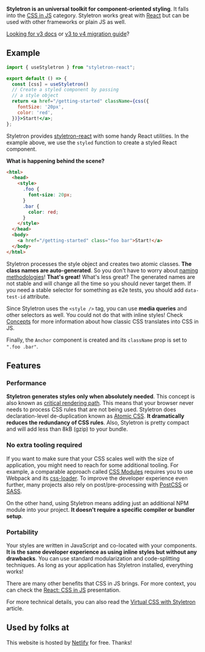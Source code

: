 

<Logo />

**Styletron is an universal toolkit for component-oriented styling**. It falls into the [CSS in JS](https://github.com/tuchk4/awesome-css-in-js) category. Styletron works great with [React](https://reactjs.org/) but can be used with other frameworks or plain JS as well.

[Looking for v3 docs](https://www.styletron.org/v3/) or [v3 to v4 migration guide](https://github.com/styletron/styletron/blob/master/docs/v3-migration-guide.md)?

## Example

```jsx live
import { useStyletron } from "styletron-react";

export default () => {
  const [css] = useStyletron()
  // Create a styled component by passing
  // a style object
  return <a href="/getting-started" className={css({
    fontSize: '20px',
    color: 'red',
  })}>Start!</a>;
};
```

Styletron provides [styletron-react](https://www.npmjs.com/package/styletron-react) with some handy React utilities. In the example above, we use the `styled` function to create a styled React component.

**What is happening behind the scene?**

```html
<html>
  <head>
    <style>
      .foo {
        font-size: 20px;
      }
      .bar {
        color: red;
      }
    </style>
  </head>
  <body>
    <a href="/getting-started" class="foo bar">Start!</a>
  </body>
</html>
```

Styletron processes the style object and creates two atomic classes. **The class names are auto-generated**. So you don't have to worry about [naming methodologies](http://getbem.com/introduction/)! **That's great!** What's less great? The generated names are not stable and will change all the time so you should never target them. If you need a stable selector for something as e2e tests, you should add `data-test-id` attribute.

Since Styletron uses the `<style />` tag, you can use **media queries** and other selectors as well. You could not do that with inline styles! Check [Concepts](/concepts) for more information about how classic CSS translates into CSS in JS.

Finally, the `Anchor` component is created and its `className` prop is set to `".foo .bar"`.

## Features

### Performance

**Styletron generates styles only when absolutely needed**. This concept is also known as [critical rendering path](https://developers.google.com/web/fundamentals/performance/critical-rendering-path/). This means that your browser never needs to process CSS rules that are not being used. Styletron does declaration-level de-duplication known as [Atomic CSS](https://acss.io/). **It dramatically reduces the redundancy of CSS rules**. Also, Styletron is pretty compact and will add less than 8kB (gzip) to your bundle.

### No extra tooling required

If you want to make sure that your CSS scales well with the size of application, you might need to reach for some additional tooling. For example, a comparable approach called [CSS Modules](https://github.com/css-modules/css-modules) requires you to use Webpack and its [css-loader](https://github.com/webpack-contrib/css-loader). To improve the developer experience even further, many projects also rely on post/pre-processing with [PostCSS](https://github.com/postcss/postcss) or [SASS](https://sass-lang.com/).

On the other hand, using Styletron means adding just an additional NPM module into your project. **It doesn't require a specific compiler or bundler setup**.

### Portability

Your styles are written in JavaScript and co-located with your components. **It is the same developer experience as using inline styles but without any drawbacks**. You can use standard modularization and code-splitting techniques. As long as your application has Styletron installed, everything works!

There are many other benefits that CSS in JS brings. For more context, you can check the [React: CSS in JS](https://speakerdeck.com/vjeux/react-css-in-js) presentation.

For more technical details, you can also read the [Virtual CSS with Styletron](https://ryantsao.com/blog/virtual-css-with-styletron) article.

## Used by folks at

<UberLogo />

This website is hosted by [Netlify️️️️️](https://www.netlify.com) for free. Thanks!
